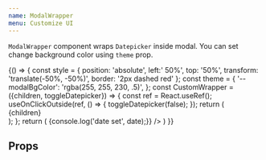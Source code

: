 ```yaml
---
name: ModalWrapper
menu: Customize UI
---
```


`ModalWrapper` component  wraps `Datepicker` inside modal. You can set change background color using `theme` prop.

<Playground>
  {() => {
    const style = {
      position: 'absolute',
      left:' 50%',
      top: '50%',
      transform: 'translate(-50%, -50%)',
      border: '2px dashed red'
    };
    const theme = {
      '--modalBgColor': 'rgba(255, 255, 230, .5)',
    };
    const CustomWrapper = ({children, toggleDatepicker}) => {
      const ref = React.useRef();
      useOnClickOutside(ref, () => {
        toggleDatepicker(false);
      });
      return (
        <div ref={ref} style={style}>{children}</div>
      );
    };
    return (
      <DatePickerInput
        theme={theme}
        mode="modal"
        wrapModalWith={CustomWrapper}
        onDateSet={date => {console.log('date set', date);}}
      />
    )
  }}
</Playground>

## Props

<Props of={ModalWrapper} />




